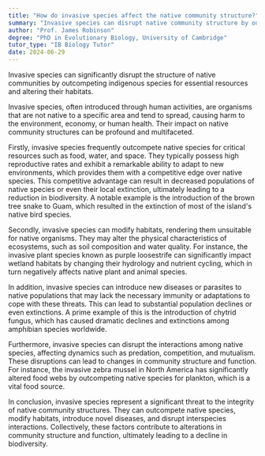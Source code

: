 ```yaml
---
title: "How do invasive species affect the native community structure?"
summary: "Invasive species can disrupt native community structure by outcompeting native species for resources and altering habitats."
author: "Prof. James Robinson"
degree: "PhD in Evolutionary Biology, University of Cambridge"
tutor_type: "IB Biology Tutor"
date: 2024-06-29
---
```


Invasive species can significantly disrupt the structure of native communities by outcompeting indigenous species for essential resources and altering their habitats.

Invasive species, often introduced through human activities, are organisms that are not native to a specific area and tend to spread, causing harm to the environment, economy, or human health. Their impact on native community structures can be profound and multifaceted.

Firstly, invasive species frequently outcompete native species for critical resources such as food, water, and space. They typically possess high reproductive rates and exhibit a remarkable ability to adapt to new environments, which provides them with a competitive edge over native species. This competitive advantage can result in decreased populations of native species or even their local extinction, ultimately leading to a reduction in biodiversity. A notable example is the introduction of the brown tree snake to Guam, which resulted in the extinction of most of the island's native bird species.

Secondly, invasive species can modify habitats, rendering them unsuitable for native organisms. They may alter the physical characteristics of ecosystems, such as soil composition and water quality. For instance, the invasive plant species known as purple loosestrife can significantly impact wetland habitats by changing their hydrology and nutrient cycling, which in turn negatively affects native plant and animal species.

In addition, invasive species can introduce new diseases or parasites to native populations that may lack the necessary immunity or adaptations to cope with these threats. This can lead to substantial population declines or even extinctions. A prime example of this is the introduction of chytrid fungus, which has caused dramatic declines and extinctions among amphibian species worldwide.

Furthermore, invasive species can disrupt the interactions among native species, affecting dynamics such as predation, competition, and mutualism. These disruptions can lead to changes in community structure and function. For instance, the invasive zebra mussel in North America has significantly altered food webs by outcompeting native species for plankton, which is a vital food source.

In conclusion, invasive species represent a significant threat to the integrity of native community structures. They can outcompete native species, modify habitats, introduce novel diseases, and disrupt interspecies interactions. Collectively, these factors contribute to alterations in community structure and function, ultimately leading to a decline in biodiversity.
    